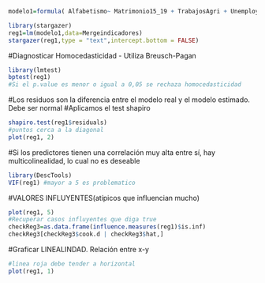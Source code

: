 ```r
modelo1=formula( Alfabetismo~ Matrimonio15_19 + TrabajosAgri + Unemploymentrate + PoliticaParticipacion + Trabajos)
```

```r
library(stargazer)
reg1=lm(modelo1,data=Mergeindicadores)
stargazer(reg1,type = "text",intercept.bottom = FALSE)
```
#Diagnosticar Homocedasticidad - Utiliza Breusch-Pagan
```r
library(lmtest)
bptest(reg1)
#Si el p.value es menor o igual a 0,05 se rechaza homocedasticidad
```
#Los residuos son la diferencia entre el modelo real y el modelo estimado. Debe ser normal
#Aplicamos el test shapiro
```r
shapiro.test(reg1$residuals)
#puntos cerca a la diagonal
plot(reg1, 2)
```
#Si los predictores tienen una correlación muy alta entre sí, hay multicolinealidad, lo cual no es deseable
```r
library(DescTools)
VIF(reg1) #mayor a 5 es problematico
```
#VALORES INFLUYENTES(atípicos que influencian mucho)
```r
plot(reg1, 5)
#Recuperar casos influyentes que diga true
checkReg3=as.data.frame(influence.measures(reg1)$is.inf)
checkReg3[checkReg3$cook.d | checkReg3$hat,]
```
#Graficar LINEALINDAD. Relación entre x-y
```r
#linea roja debe tender a horizontal
plot(reg1, 1)
```
